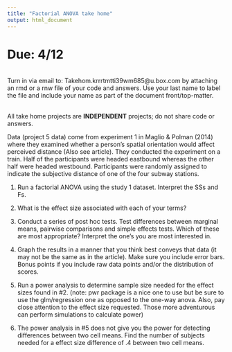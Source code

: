 ```yaml
---
title: "Factorial ANOVA take home"
output: html_document
---
```


# Due: 4/12 
<br>
Turn in via email to: Takehom.krrrtmtti39wm685@u.box.com by attaching an rmd or a rnw file of your code and answers. Use your last name to label the file and include your name as part of the document front/top-matter.

<br>
All take home projects are **INDEPENDENT** projects; do not share code or answers. 

Data (project 5 data) come from experiment 1 in Maglio & Polman (2014) where they examined whether a person’s spatial orientation would affect perceived distance (Also see article). They conducted the experiment on a train. Half of the participants were headed eastbound whereas the other half were headed westbound. Participants were randomly assigned to indicate the subjective distance of one of the four subway stations.


1. Run a factorial ANOVA using the study 1 dataset. Interpret the SSs and Fs. 

2. What is the effect size associated with each of your terms? 

3. Conduct a series of post hoc tests. Test differences between marginal means, pairwise comparisons and simple effects tests. Which of these are most appropriate? Interpret the one's you are most interested in.  

4. Graph the results in a manner that you think best conveys that data (it may not be the same as in the article). Make sure you include error bars. Bonus points if you include raw data points and/or the distribution of scores.  

5. Run a power analysis to determine sample size needed for the effect sizes found in #2. (note: pwr package is a nice one to use but be sure to use the glm/regression one as opposed to the one-way anova. Also, pay close attention to the effect size requested. Those more adventurous can perform simulations to calculate power)

6. The power analysis in #5 does not give you the power for detecting differences between two cell means. Find the number of subjects needed for a effect size difference of .4 between two cell means.  



